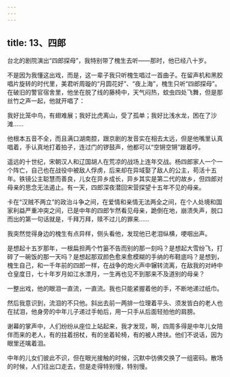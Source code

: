 ```yaml
---
---
---
```

title: 13、四郎
---




台北的剧院演出“四郎探母”，我特别带了槐生去听——那时，他已经八十岁。

不是因为我懂这出戏，而是，这一辈子我只听槐生唱过一首曲子。在留声机和黑胶唱片旋转的时代里，美君听周璇的“月圆花好”、“夜上海”，槐生只听“四郎探母”。在破旧的警官宿舍里，他坐在脱了线的藤椅中，天气闷热，蚊虫四处飞舞，但是那丝竹之声一起，他就开唱了：

我好比笼中鸟，有翅难展；我好比虎离山，受了孤单；我好比浅水龙，困在了沙滩……

他根本五音不全，而且满口湖南腔，跟京剧的发音实在相去太远，但是他嘴里认真唱着，手认真地打着拍子，连过门的锣鼓声，他都可以“空锵空锵”跟着哼。

遥远的十世纪，宋朝汉人和辽国胡人在荒凉的战场上连年交战。杨四郎家人一个一个阵亡，自己也在战役中被敌人俘虏，后来却在异域娶了敌人的公主，苟活十五年。铁镜公主聪慧而善良，儿女在异乡成长，异乡其实是第二代的故乡，但四郎对母亲的思念无法遏止。有一天，四郎深夜潜回宋营探望十五年不见的母亲。

卡在“汉贼不两立”的政治斗争之间，在爱情和亲情无法两全之间，在个人处境和国家利益严重冲突之间，已是中年的四郎乍然看见母亲，跪倒在地，崩溃失声，脱口而出的第一句话就是，千拜万拜，赎不过儿的罪来……

我突然觉得身边的槐生有点异样，侧头看他，发现他已老泪纵横，哽咽出声。

是想起十五岁那年，一根扁担两个竹篓不告而别的那一刻吗？是想起大雪纷飞，打碎了一碗饭的那一天吗？是想起那双颜色愈来愈模糊的手纳的布鞋底吗？是想到，槐生自己，和一千年前的四郎一样，在战争的炮火声中辗转流离，在敌我的对峙中仓皇度日，七十年岁月如江水漂月，一生再也见不到那来不及道别的母亲？

一整出戏，他的眼泪一直流，一直流。我也只能紧握着他的手，不断地递过纸巾。

然后我意识到，流泪的不只他。斜出去前一两排一位理着平头、须发皆白的老人也在拭泪，他身旁的中年儿子递过手帕后，用一只手从后面轻拍他的肩膀。

谢幕的掌声中，人们纷纷从座位上站起来，我才发现，啊，四周多得是中年儿女陪伴而来的老人，有的拄着拐杖，有的坐着轮椅，有的被人搀扶。他们不说话，因为眼里还噙着泪。

中年的儿女们彼此不识，但在眼光接触的时候，沉默中彷佛交换了一组密码。散场的时候，人们往出口走去，但是走得特别慢，特别慢。